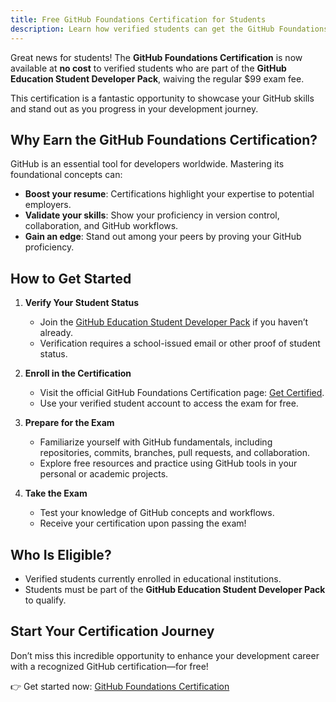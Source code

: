 ```yaml
---
title: Free GitHub Foundations Certification for Students
description: Learn how verified students can get the GitHub Foundations Certification for free through the GitHub Education Student Developer Pack and waive the $99 exam fee.
---
```


Great news for students! The **GitHub Foundations Certification** is now available at **no cost** to verified students who are part of the **GitHub Education Student Developer Pack**, waiving the regular $99 exam fee.  

This certification is a fantastic opportunity to showcase your GitHub skills and stand out as you progress in your development journey.  

## Why Earn the GitHub Foundations Certification?  

GitHub is an essential tool for developers worldwide. Mastering its foundational concepts can:  

- **Boost your resume**: Certifications highlight your expertise to potential employers.  
- **Validate your skills**: Show your proficiency in version control, collaboration, and GitHub workflows.  
- **Gain an edge**: Stand out among your peers by proving your GitHub proficiency.  

## How to Get Started  

1. **Verify Your Student Status**  
   - Join the [GitHub Education Student Developer Pack](https://education.github.com/pack) if you haven’t already.  
   - Verification requires a school-issued email or other proof of student status.  

2. **Enroll in the Certification**  
   - Visit the official GitHub Foundations Certification page: [Get Certified](https://gh.io/ghfc).  
   - Use your verified student account to access the exam for free.  

3. **Prepare for the Exam**  
   - Familiarize yourself with GitHub fundamentals, including repositories, commits, branches, pull requests, and collaboration.  
   - Explore free resources and practice using GitHub tools in your personal or academic projects.  

4. **Take the Exam**  
   - Test your knowledge of GitHub concepts and workflows.  
   - Receive your certification upon passing the exam!  

## Who Is Eligible?  

- Verified students currently enrolled in educational institutions.  
- Students must be part of the **GitHub Education Student Developer Pack** to qualify.  

## Start Your Certification Journey  

Don’t miss this incredible opportunity to enhance your development career with a recognized GitHub certification—for free!  

👉 Get started now: [GitHub Foundations Certification](https://gh.io/ghfc)  